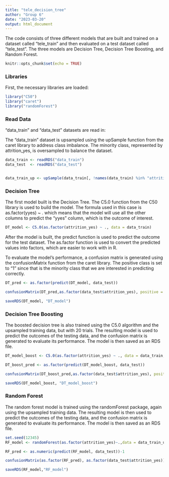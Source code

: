 ```yaml
---
title: "tele_decision_tree"
author: "Group 6"
date: "2023-03-20"
output: html_document
---
```


The code consists of three different models that are built and trained on a dataset called "tele_train" and then evaluated on a test dataset called "tele_test". The three models are Decision Tree, Decision Tree Boosting, and Random Forest.

```r
knitr::opts_chunk$set(echo = TRUE)
```

### Libraries

First, the necessary libraries are loaded:
```r
library("C50")
library("caret")
library("randomForest")
```

### Read Data

"data_train" and "data_test" datasets are read in:

The "data_train" dataset is upsampled using the upSample function from the caret library to address class imbalance. The minority class, represented by attrition_yes, is oversampled to balance the dataset.

```r
data_train <- readRDS("data_train")
data_test  <- readRDS("data_test")


data_train_up <- upSample(data_train[, !names(data_train) %in% "attrition_yes"],as.factor(data_train$attrition_yes), yname = "attrition_yes")

```

### Decision Tree

The first model built is the Decision Tree. The C5.0 function from the C50 library is used to build the model. The formula used in this case is as.factor(yyes) ~ . which means that the model will use all the other columns to predict the "yyes" column, which is the outcome of interest.

```r
DT_model <- C5.0(as.factor(attrition_yes) ~ ., data = data_train)
```


After the model is built, the predict function is used to predict the outcome for the test dataset. The as.factor function is used to convert the predicted values into factors, which are easier to work with in R.

To evaluate the model's performance, a confusion matrix is generated using the confusionMatrix function from the caret library. The positive class is set to "1" since that is the minority class that we are interested in predicting correctly.

```r
DT_pred <- as.factor(predict(DT_model, data_test))

confusionMatrix(DT_pred,as.factor(data_test$attrition_yes), positive = "1")

saveRDS(DT_model, "DT_model")
```

### Decision Tree Boosting

The boosted decision tree is also trained using the C5.0 algorithm and the upsampled training data, but with 20 trials. The resulting model is used to predict the outcomes of the testing data, and the confusion matrix is generated to evaluate its performance. The model is then saved as an RDS file.

```r
DT_model_boost <- C5.0(as.factor(attrition_yes) ~ ., data = data_train, trials = 10)

DT_boost_pred <- as.factor(predict(DT_model_boost, data_test))

confusionMatrix(DT_boost_pred,as.factor(data_test$attrition_yes), positive = "1")

saveRDS(DT_model_boost, "DT_model_boost")
```

### Random Forest 

The random forest model is trained using the randomForest package, again using the upsampled training data. The resulting model is then used to predict the outcomes of the testing data, and the confusion matrix is generated to evaluate its performance. The model is then saved as an RDS file.


```r
set.seed(12345)
RF_model <- randomForest(as.factor(attrition_yes)~.,data = data_train_up, mtry = 5)

RF_pred <- as.numeric(predict(RF_model, data_test))-1

confusionMatrix(as.factor(RF_pred), as.factor(data_test$attrition_yes))

saveRDS(RF_model,"RF_model")
```

